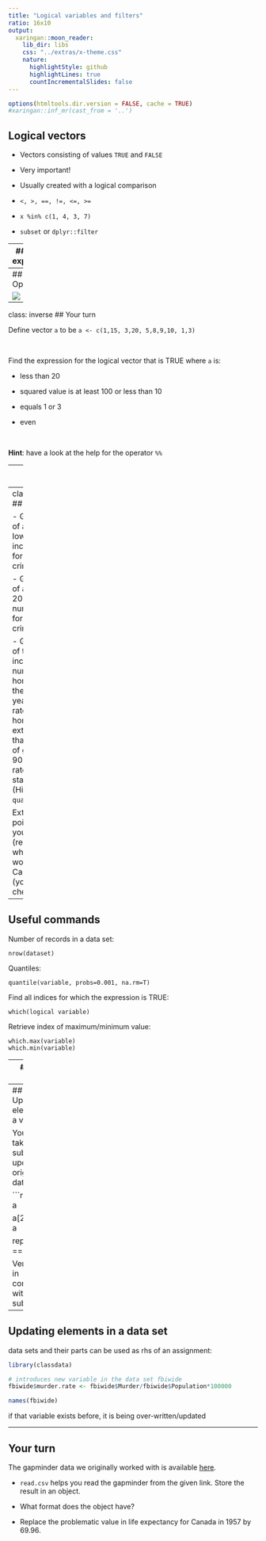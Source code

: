 ```yaml
---
title: "Logical variables and filters"
ratio: 16x10
output:
  xaringan::moon_reader:
    lib_dir: libs
    css: "../extras/x-theme.css"
    nature:
      highlightStyle: github
      highlightLines: true
      countIncrementalSlides: false
---
```


```r
options(htmltools.dir.version = FALSE, cache = TRUE)
#xaringan::inf_mr(cast_from = '..')
```

## Logical vectors

- Vectors consisting of values `TRUE` and `FALSE`

- Very important!

- Usually created with a logical comparison

- `<, >, ==, !=, <=, >=`

- `x %in% c(1, 4, 3, 7)`

- `subset` or `dplyr::filter`

---
## Logical expressions

- `&` and `|` are the logical *and* and *or*

- `!` is the logical negation

- use parentheses () when linking expressions to avoid mis-interpretation

---
## Logical Operations

![](images/logical.png)

---
class: inverse
## Your turn 

Define vector `a` to be `a <- c(1,15, 3,20, 5,8,9,10, 1,3)`

<br/>

Find the expression for the logical vector that is TRUE where `a` is:

- less than 20

- squared value is at least 100 or less than 10

- equals 1 or 3

- even 

<br/>

**Hint**: have a look at the help for the operator `%%`

---
## `filter {dplyr}`

`filter` is a command of package `dplyr`  

`filter(data, ...)` finds subset of `data` where conditions specified by logical expression in `...` are true,  
  - e.g. `filter(fbi, Year == 2014)`
`filter(fbi, Type == "Larceny.Theft", State %in% c("Iowa", "Minnesota"))`  

multiple expressions are combined by a logical and `&`  

Note that the command `subset` works very similarly.  

Caution! there is another function called `filter` in the `stats` package.

Use `::` to make sure you use the right one: `dplyr::filter`  

---
class: inverse
## Your turn 

- Get a subset of all crimes in Iowa, Plot incidences/rates for one type of crime over time.

- Get a subset of all crimes in 2009. Plot the number or rate for one type of crime by state.

- Get a subset of the data that includes number of homicides for the last five years. Find the rate of homicides, extract all states that have a rate of greater than 90% of the rates across all states, and plot (Hint: `?quantile`).

Extra credit (1 point): submit your code (regardless of whether it works or not) in Canvas (yourturn-checkin-1).

---
## Useful commands

Number of records in a data set:

```
nrow(dataset)  
```

Quantiles: 

```
quantile(variable, probs=0.001, na.rm=T)  
```

Find all indices for which the expression is TRUE:

```
which(logical variable)  
```

Retrieve index of maximum/minimum value:

```
which.max(variable)
which.min(variable) 
```

---
## Your turn 

<!-- Use `learnr:: run_tutorial("logical", package="yourturns480")` to get to the answers for this your turn.   -->

Use the `fbi` data object to answer the following questions: 

- how many reports of Burglaries are there for California?

- for any of the violent crimes, which state had the highest rate (and for which crime) in 2014? in 1961? 

Use the `fbiwide` data object to answer the following question: 

- in how many states in 2011 were there more vehicle thefts than robberies? (which states are those?)


---
## Updating elements in a vector

You can take a subset and update the original data:

```r
a <- 1:4
a

a[2:3] <- 0
a

replace(a, a == 0, -1)
```

Very useful in combination with logical subsetting


---
## Updating elements in a data set

data sets and their parts can be used as rhs of an assignment:

```r
library(classdata)

# introduces new variable in the data set fbiwide
fbiwide$murder.rate <- fbiwide$Murder/fbiwide$Population*100000

names(fbiwide)
```

if that variable exists before, it is being over-written/updated

---
## Your turn 

The gapminder data we originally worked with is available [here](https://stat480-at-isu.github.io/materials-2020/01-collaborative_environment/data/gapminder-5060.csv). 

- `read.csv` helps you read the gapminder from the given link. Store the result in an object.

- What format does the object have?

- Replace the problematic value in life expectancy for Canada in 1957  by 69.96. 


